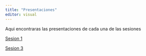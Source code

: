 ---
title: "Presentaciones"
editor: visual
---

Aqui encontraras las presentaciones de cada una de las sesiones

[Sesion 1](https://mmorenozam.github.io/est-apl-uce-2023-sesion1/){target="_blank"}

[Sesion 3](https://mmorenozam.github.io/est-apl-uce-2023-sesion3/){target="_blank"}


